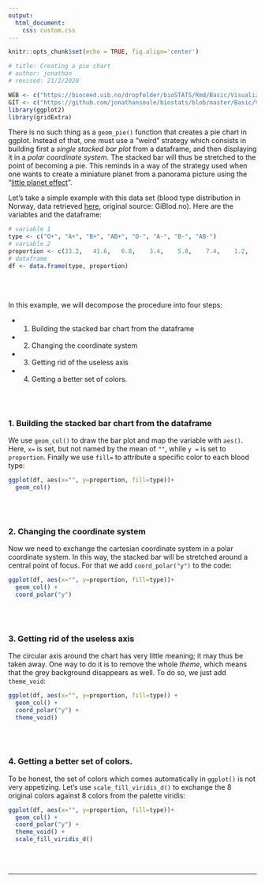 ```yaml
---
output:
  html_document:
    css: custom.css
--- 
```


```r
knitr::opts_chunk$set(echo = TRUE, fig.align='center')

# title: Creating a pie chart
# author: jonathan
# revised: 21/2/2020 

WEB <- c("https://bioceed.uib.no/dropfolder/bioSTATS/Rmd/Basic/Visualizing/Simple/pie-chart.html")
GIT <- c("https://github.com/jonathansoule/biostats/blob/master/Basic/Visualizing/Simple/pie-chart.Rmd")
library(ggplot2)
library(gridExtra)
```
There is no such thing as a `geom_pie()` function that creates a pie chart in ggplot. Instead of that, one must use a “weird” strategy which consists in building first a *single stacked bar plot* from a dataframe, and then displaying it in a *polar coordinate system*. The stacked bar will thus be stretched to the point of becoming a pie. This reminds in a way of the strategy used when one wants to create a miniature planet from a panorama picture using the “[little planet effect](https://www.photographymad.com/pages/view/little-planet-photos-5-simple-steps-to-making-panorama-worlds){target="_blank"}”.

Let’s take a simple example with this data set (blood type distribution in Norway, data retrieved [here](https://en.wikipedia.org/wiki/Blood_type_distribution_by_country){target="_blank"}, original source: GiBlod.no). Here are the variables and the dataframe:
```r
# variable 1
type <- c("O+", "A+", "B+", "AB+", "O-", "A-", "B-", "AB-")
# variable 2
proportion <- c(33.2,	41.6,	6.8,	3.4,	5.8,	7.4,	1.2,	0.6)
# dataframe
df <- data.frame(type, proportion)
```
<br/><br/>

In this example, we will decompose the procedure into four steps:

+ 1. Building the stacked bar chart from the dataframe
+ 2. Changing the coordinate system
+ 3. Getting rid of the useless axis
+ 4. Getting a better set of colors.

<br/><br/>

### 1. Building the stacked bar chart from the dataframe

We use `geom_col()` to draw the bar plot and map the variable with `aes()`. Here, `x=` is set, but not named by the mean of `""`, while `y =` is set to `proportion`. Finally we use `fill=` to attribute a specific color to each blood type:
```r
ggplot(df, aes(x="", y=proportion, fill=type))+
  geom_col()
```
<br/><br/>

### 2. Changing the coordinate system

Now we need to exchange the cartesian coordinate system in a polar coordinate system. In this way, the stacked bar will be stretched around a central point of focus. For that we add `coord_polar("y")` to the code:


```r
ggplot(df, aes(x="", y=proportion, fill=type))+
  geom_col() +
  coord_polar("y") 
```
<br/><br/>

### 3. Getting rid of the useless axis

The circular axis around the chart has very little meaning; it may thus be taken away. One way to do it is to remove the whole *theme*, which means that the grey background disappears as well. To do so, we just add `theme_void`:
```r
ggplot(df, aes(x="", y=proportion, fill=type)) +
  geom_col() +
  coord_polar("y") +
  theme_void()
```

<br/><br/>

### 4. Getting a better set of colors.

To be honest, the set of colors which comes automatically in `ggplot()` is not very appetizing. Let’s use `scale_fill_viridis_d()` to exchange the 8 original colors against 8 colors from the palette viridis:
```r
ggplot(df, aes(x="", y=proportion, fill=type))+
  geom_col() +
  coord_polar("y") +
  theme_void() +
  scale_fill_viridis_d()
```
<br/><br/>


***
<!-- UNCOMMENT TO ACTIVATE
Get the Rmarkdown file corresponding to this page on [GitHub](`r GIT`){target="_blank"}.
-->
